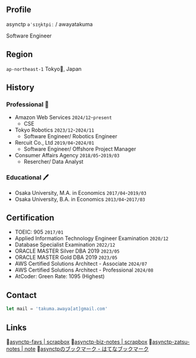 ## Profile

asynctp `əˈsɪŋktpiː` / awayatakuma

Software Engineer

## Region

`ap-northeast-1` Tokyo🗼, Japan

## History

### Professional 💼

- Amazon Web Services `2024/12`-`present`
  - CSE
- Tokyo Robotics `2023/12`-`2024/11`
  - Software Engineer/ Robotics Engineer
- Rercuit Co., Ltd `2019/04`-`2024/01`
  - Software Engineer/ Offshore Project Manager
- Consumer Affairs Agency `2018/05`-`2019/03`
  - Resercher/ Data Analyst

### Educational 🖊️

- Osaka University, M.A. in Economics `2017/04`-`2019/03`
- Osaka University, B.A. in Economics `2013/04`-`2017/03`

## Certification

- TOEIC: 905 `2017/01`
- Applied Information Technology Engineer Examination `2020/12`
- Database Specialist Examination `2022/12`
- ORACLE MASTER Silver DBA 2019 `2023/05`
- ORACLE MASTER Gold DBA 2019 `2023/05`
- AWS Certified Solutions Architect - Associate `2024/07`
- AWS Certified Solutions Architect - Professional `2024/08`
- AtCoder: Green Rate: 1095 (Highest)

## Contact

```javascript
let mail = 'takuma.awaya[at]gmail.com'
```

## Links

📒[asynctp-favs | scrapbox](https://scrapbox.io/asynctp-favs/)
📕[asynctp-biz-notes | scrapbox](https://scrapbox.io/awayatakuma-biz-notes/)
📝[asynctp-zatsu-notes | note](https://note.com/asynctp/)
🔖[asynctpのブックマーク - はてなブックマーク](https://b.hatena.ne.jp/asynctp/bookmark)

